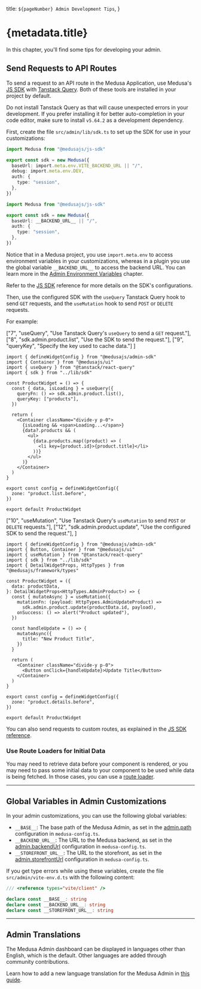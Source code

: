 
  title: `${pageNumber} Admin Development Tips`,
}

# {metadata.title}

In this chapter, you'll find some tips for developing your admin.

## Send Requests to API Routes

To send a request to an API route in the Medusa Application, use Medusa's [JS SDK](!resources!/js-sdk) with [Tanstack Query](https://tanstack.com/query/latest). Both of these tools are installed in your project by default.

<Note type="warning">

Do not install Tanstack Query as that will cause unexpected errors in your development. If you prefer installing it for better auto-completion in your code editor, make sure to install `v5.64.2` as a development dependency.

</Note>

First, create the file `src/admin/lib/sdk.ts` to set up the SDK for use in your customizations:

<CodeTabs>
  <CodeTab label="Medusa Project" value="medusa-project">

```ts title="src/admin/lib/sdk.ts"
import Medusa from "@medusajs/js-sdk"

export const sdk = new Medusa({
  baseUrl: import.meta.env.VITE_BACKEND_URL || "/",
  debug: import.meta.env.DEV,
  auth: {
    type: "session",
  },
})
```

  </CodeTab>
  <CodeTab label="Medusa Plugin" value="medusa-plugin">

```ts title="src/admin/lib/sdk.ts"
import Medusa from "@medusajs/js-sdk"

export const sdk = new Medusa({
  baseUrl: __BACKEND_URL__ || "/",
  auth: {
    type: "session",
  },
})
```

  </CodeTab>
</CodeTabs>


Notice that in a Medusa project, you use `import.meta.env` to access environment variables in your customizations, whereas in a plugin you use the global variable `__BACKEND_URL__` to access the backend URL. You can learn more in the [Admin Environment Variables](../environment-variables/page.mdx) chapter.

<Note>

Refer to the [JS SDK](!resources!/js-sdk#js-sdk-configurations) reference for more details on the SDK's configurations.

</Note>


Then, use the configured SDK with the `useQuery` Tanstack Query hook to send `GET` requests, and the `useMutation` hook to send `POST` or `DELETE` requests.

For example:

<CodeTabs group="query-type">
  <CodeTab label="Query" value="query">

  ["7", "useQuery", "Use Tanstack Query's `useQuery` to send a `GET` request."],
  ["8", "sdk.admin.product.list", "Use the SDK to send the request."],
  ["9", "queryKey", "Specify the key used to cache data."]
]

```tsx title="src/admin/widgets/product-widget.tsx" highlights={queryHighlights}
import { defineWidgetConfig } from "@medusajs/admin-sdk"
import { Container } from "@medusajs/ui"
import { useQuery } from "@tanstack/react-query"
import { sdk } from "../lib/sdk"

const ProductWidget = () => {
  const { data, isLoading } = useQuery({
    queryFn: () => sdk.admin.product.list(),
    queryKey: ["products"],
  })
  
  return (
    <Container className="divide-y p-0">
      {isLoading && <span>Loading...</span>}
      {data?.products && (
        <ul>
          {data.products.map((product) => (
            <li key={product.id}>{product.title}</li>
          ))}
        </ul>
      )}
    </Container>
  )
}

export const config = defineWidgetConfig({
  zone: "product.list.before",
})

export default ProductWidget
```

  </CodeTab>
  <CodeTab label="Mutation" value="mutation">

  ["10", "useMutation", "Use Tanstack Query's `useMutation` to send `POST` or `DELETE` requests."],
  ["12", "sdk.admin.product.update", "Use the configured SDK to send the request."],
]

```tsx title="src/admin/widgets/product-widget.tsx" highlights={mutationHighlights}
import { defineWidgetConfig } from "@medusajs/admin-sdk"
import { Button, Container } from "@medusajs/ui"
import { useMutation } from "@tanstack/react-query"
import { sdk } from "../lib/sdk"
import { DetailWidgetProps, HttpTypes } from "@medusajs/framework/types"

const ProductWidget = ({ 
  data: productData,
}: DetailWidgetProps<HttpTypes.AdminProduct>) => {
  const { mutateAsync } = useMutation({
    mutationFn: (payload: HttpTypes.AdminUpdateProduct) => 
      sdk.admin.product.update(productData.id, payload),
    onSuccess: () => alert("Product updated"),
  })

  const handleUpdate = () => {
    mutateAsync({
      title: "New Product Title",
    })
  }
  
  return (
    <Container className="divide-y p-0">
      <Button onClick={handleUpdate}>Update Title</Button>
    </Container>
  )
}

export const config = defineWidgetConfig({
  zone: "product.details.before",
})

export default ProductWidget
```

  </CodeTab>
</CodeTabs>

You can also send requests to custom routes, as explained in the [JS SDK reference](!resources!/js-sdk).

### Use Route Loaders for Initial Data

You may need to retrieve data before your component is rendered, or you may need to pass some initial data to your component to be used while data is being fetched. In those cases, you can use a [route loader](../routing/page.mdx).

---

## Global Variables in Admin Customizations

In your admin customizations, you can use the following global variables:

- `__BASE__`: The base path of the Medusa Admin, as set in the [admin.path](../../../configurations/medusa-config/page.mdx#path) configuration in `medusa-config.ts`.
- `__BACKEND_URL__`: The URL to the Medusa backend, as set in the [admin.backendUrl](../../../configurations/medusa-config/page.mdx#backendurl) configuration in `medusa-config.ts`.
- `__STOREFRONT_URL__`: The URL to the storefront, as set in the [admin.storefrontUrl](../../../configurations/medusa-config/page.mdx#storefrontUrl) configuration in `medusa-config.ts`.

If you get type errors while using these variables, create the file `src/admin/vite-env.d.ts` with the following content:

```ts title="src/admin/vite-env.d.ts"
/// <reference types="vite/client" />

declare const __BASE__: string
declare const __BACKEND_URL__: string
declare const __STOREFRONT_URL__: string
```

---

## Admin Translations

The Medusa Admin dashboard can be displayed in languages other than English, which is the default. Other languages are added through community contributions.

Learn how to add a new language translation for the Medusa Admin in [this guide](../../../resources/contribution-guidelines/admin-translations/page.mdx).
